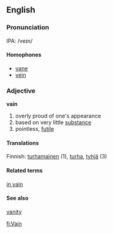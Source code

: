 ==English==
===Pronunciation===
IPA: /veɪn/
====Homophones====
*[[vane]]
*[[vein]]

===Adjective===
'''vain'''
#overly proud of one's appearance
#based on very little [[substance]]
#pointless, [[futile]]

====Translations====
Finnish: [[turhamainen]] (1), [[turha]], [[tyhjä]] (3)

====Related terms====
[[in vain]]

====See also====
[[vanity]]

[[fi:Vain]]